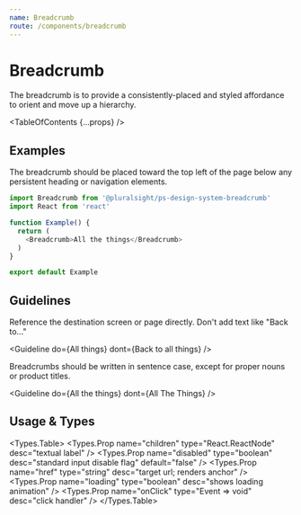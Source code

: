 ```yaml
---
name: Breadcrumb
route: /components/breadcrumb
---
```



# Breadcrumb

<Intro>
  The breadcrumb is to provide a consistently-placed and styled affordance to orient and move up a hierarchy.
</Intro>

<TableOfContents {...props} />

## Examples

The breadcrumb should be placed toward the top left of the page below any persistent heading or navigation elements.

```typescript
import Breadcrumb from '@pluralsight/ps-design-system-breadcrumb'
import React from 'react'

function Example() {
  return (
    <Breadcrumb>All the things</Breadcrumb>
  )
}

export default Example
```

## Guidelines

Reference the destination screen or page directly. Don't add text like "Back to..."

<Guideline
  do={<Breadcrumb>All things</Breadcrumb>}
  dont={<Breadcrumb>Back to all things</Breadcrumb>}
/>

Breadcrumbs should be written in sentence case, except for proper nouns or product titles.

<Guideline
  do={<Breadcrumb>All the things</Breadcrumb>}
  dont={<Breadcrumb>All The Things</Breadcrumb>}
/>

## Usage & Types

<Usage
  install="npm install @pluralsight/ps-design-system-breadcrumb"
  import="import Breadcrumb from '@pluralsight/ps-design-system-breadcrumb'"
  packageName="breadcrumb"
/>

<Types.Table>
  <Types.Prop name="children" type="React.ReactNode" desc="textual label" />
    <Types.Prop name="disabled" type="boolean" desc="standard input disable flag" default="false" />
  <Types.Prop name="href" type="string" desc="target url; renders anchor" />
    <Types.Prop name="loading" type="boolean" desc="shows loading animation" />
    <Types.Prop name="onClick" type="Event => void" desc="click handler" />
</Types.Table>

